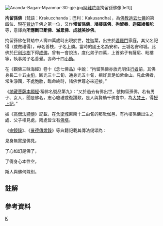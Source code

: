 {{佛教}}

[[File:Ananda-Bagan-Myanmar-30-gje.jpg|thumb]][[阿難陀寺|阿難陀寺]]拘留孫佛像|left]]

'''拘留孫佛'''（梵語：Krakucchanda；巴利：Kakusandha），為[[佛教|佛教]][[過去七佛|過去七佛]]的第四位、現在[[賢劫|賢劫]]千佛之第一位，又作'''懼留孫佛'''、'''鳩樓孫佛'''、'''拘留秦'''、'''迦羅鳩餐陀'''等，意譯為'''所應斷已斷佛'''、'''滅累佛'''、'''成就美妙佛'''。{{refTag|name=佛學}}

拘留孫佛在賢劫中人壽四萬歲時出現於世{{noteTag|name=佛壽}}，姓迦葉，出生於[[婆羅門|婆羅門]]家庭，其父名祀得（或做禮得），母名善枝，子名上勝。當時的國王名為安和，王城名安和城。此佛於[[合欢|尸利沙樹]]下得[[阿耨多羅三藐三菩提|成佛]]，曾有一會說法，度化弟子四萬，上首弟子有薩尼、毗樓等，執事弟子名善覺。{{refTag|name=大本經}}壽命十四[[劫_(時間)|小劫]]。

在《觀佛三昧海經》卷十《念七佛品》中說：“拘留孫佛亦放光明住[[行者_(佛教)|行者]]前，其佛身長二十五[[由旬|由旬]]，圓光三十二旬，通身光五十旬，相好具足如紫金山。見此佛者，常生淨國，不處胞胎，臨命終時，諸佛世尊必來迎接。”

《[[地藏菩薩本願經|地藏菩薩本願經]]‧稱佛名號品第九》：“又於過去有佛出世，號拘留孫佛。若有男子、女人，聞是佛名，志心瞻禮或復讚歎，是人與賢劫千佛會中，為[[梵天_(佛教)|大梵王]]，得[[授記|授上記]]。”

據《[[高僧法顯傳|高僧法顯傳]]》記載，在[[舍衛城|舍衛城]]東南十二由旬的那毗伽邑，有拘樓孫佛出生之處、父子相見處，兩處皆立有[[窣堵坡|佛塔]]。

《[[宗鏡錄|宗鏡錄]]》、《[[景德傳燈錄|景德傳燈錄]]》等典籍記載其傳法偈頌為：

見身無實是佛見，

了心如幻是佛了{{noteTag|name=他說}}，

了得身心本性空，

斯人與佛何殊別。{{refTag|name=宗鏡錄}}

== 註解 ==
{{noteFoot|1=

{{noteTag|name=佛壽|1=《佛學大辭典》記載為賢劫中第九減劫人壽六萬歲時出世。{{refTag|name=佛學}}}}

{{noteTag|name=他說|1=《景德傳燈錄卷一‧敘七佛》記載前兩句為「見身無實是佛身，了心如幻是佛幻。」}}

}}

== 參考資料 ==
{{refFoot|1=

{{refTag|name=佛學|1={{cite wikisource|editor=[[丁福保|丁福保]]|chapter=拘留孫佛|wslink=佛學大辭典|wslanguage=zh|plaintitle=《[[佛學大辭典|佛學大辭典]]》|year=1922}}}}

{{refTag|name=大本經|1={{cite wikisource|editor=[[佛陀耶舍|佛陀耶舍]]、[[竺佛念|竺佛念]]譯|chapter=卷一|wslink=長阿含經|wslanguage=zh|plaintitle=《長阿含經‧大本經》}}}}

{{refTag|name=宗鏡錄|1={{cite wikisource|editor=[[永明延壽|永明延壽]]|chapter=宗鏡錄卷九十七|wslink=宗鏡錄|wslanguage=zh|plaintitle=《宗鏡錄》}}}}

}}

{{佛教小作品}}
{{諸佛}}
{{佛教主題}}

[[Category:過去七佛|K]]